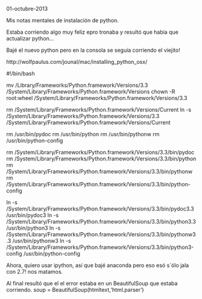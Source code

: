 01-octubre-2013


Mis notas mentales de instalación de python.

Estaba corriendo algo muy feliz epro tronaba y resultó que había que actualizar python...

Bajé el nuevo python pero en la consola se seguía corriendo el viejito!




http://wolfpaulus.com/jounal/mac/installing_python_osx/

#!/bin/bash

mv /Library/Frameworks/Python.framework/Versions/3.3 /System/Library/Frameworks/Python.framework/Versions
chown -R root:wheel /System/Library/Frameworks/Python.framework/Versions/3.3
 
rm /System/Library/Frameworks/Python.framework/Versions/Current
ln -s /System/Library/Frameworks/Python.framework/Versions/3.3 /System/Library/Frameworks/Python.framework/Versions/Current
 
rm /usr/bin/pydoc
rm /usr/bin/python
rm /usr/bin/pythonw
rm /usr/bin/python-config
 
rm /System/Library/Frameworks/Python.framework/Versions/3.3/bin/pydoc
rm /System/Library/Frameworks/Python.framework/Versions/3.3/bin/python
rm /System/Library/Frameworks/Python.framework/Versions/3.3/bin/pythonw
rm /System/Library/Frameworks/Python.framework/Versions/3.3/bin/python-config
 
ln -s /System/Library/Frameworks/Python.framework/Versions/3.3/bin/pydoc3.3 /usr/bin/pydoc3
ln -s /System/Library/Frameworks/Python.framework/Versions/3.3/bin/python3.3 /usr/bin/python3
ln -s /System/Library/Frameworks/Python.framework/Versions/3.3/bin/pythonw3.3 /usr/bin/pythonw3
ln -s /System/Library/Frameworks/Python.framework/Versions/3.3/bin/python3-config /usr/bin/python-config



Ahora, quiero usar ipython, así que bajé anaconda pero eso esó s´ólo jala con 2.7! nos matamos.

Al final resultó que el el error estaba en un BeautifulSoup que estaba corriendo. 
soup = BeautifulSoup(htmltext,'html.parser')





